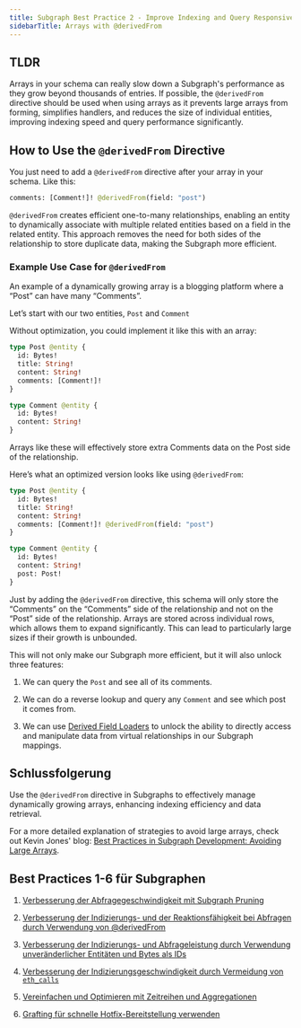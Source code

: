 ```yaml
---
title: Subgraph Best Practice 2 - Improve Indexing and Query Responsiveness By Using @derivedFrom
sidebarTitle: Arrays with @derivedFrom
---
```


## TLDR

Arrays in your schema can really slow down a Subgraph's performance as they grow beyond thousands of entries. If possible, the `@derivedFrom` directive should be used when using arrays as it prevents large arrays from forming, simplifies handlers, and reduces the size of individual entities, improving indexing speed and query performance significantly.

## How to Use the `@derivedFrom` Directive

You just need to add a `@derivedFrom` directive after your array in your schema. Like this:

```graphql
comments: [Comment!]! @derivedFrom(field: "post")
```

`@derivedFrom` creates efficient one-to-many relationships, enabling an entity to dynamically associate with multiple related entities based on a field in the related entity. This approach removes the need for both sides of the relationship to store duplicate data, making the Subgraph more efficient.

### Example Use Case for `@derivedFrom`

An example of a dynamically growing array is a blogging platform where a “Post” can have many “Comments”.

Let’s start with our two entities, `Post` and `Comment`

Without optimization, you could implement it like this with an array:

```graphql
type Post @entity {
  id: Bytes!
  title: String!
  content: String!
  comments: [Comment!]!
}

type Comment @entity {
  id: Bytes!
  content: String!
}
```

Arrays like these will effectively store extra Comments data on the Post side of the relationship.

Here’s what an optimized version looks like using `@derivedFrom`:

```graphql
type Post @entity {
  id: Bytes!
  title: String!
  content: String!
  comments: [Comment!]! @derivedFrom(field: "post")
}

type Comment @entity {
  id: Bytes!
  content: String!
  post: Post!
}
```

Just by adding the `@derivedFrom` directive, this schema will only store the “Comments” on the “Comments” side of the relationship and not on the “Post” side of the relationship. Arrays are stored across individual rows, which allows them to expand significantly. This can lead to particularly large sizes if their growth is unbounded.

This will not only make our Subgraph more efficient, but it will also unlock three features:

1. We can query the `Post` and see all of its comments.

2. We can do a reverse lookup and query any `Comment` and see which post it comes from.

3. We can use [Derived Field Loaders](/subgraphs/developing/creating/graph-ts/api/#looking-up-derived-entities) to unlock the ability to directly access and manipulate data from virtual relationships in our Subgraph mappings.

## Schlussfolgerung

Use the `@derivedFrom` directive in Subgraphs to effectively manage dynamically growing arrays, enhancing indexing efficiency and data retrieval.

For a more detailed explanation of strategies to avoid large arrays, check out Kevin Jones' blog: [Best Practices in Subgraph Development: Avoiding Large Arrays](https://thegraph.com/blog/improve-subgraph-performance-avoiding-large-arrays/).

## Best Practices 1-6 für Subgraphen

1. [Verbesserung der Abfragegeschwindigkeit mit Subgraph Pruning](/subgraphs/best-practices/pruning/)

2. [Verbesserung der Indizierungs- und der Reaktionsfähigkeit bei Abfragen durch Verwendung von @derivedFrom](/subgraphs/best-practices/derivedfrom/)

3. [Verbesserung der Indizierungs- und Abfrageleistung durch Verwendung unveränderlicher Entitäten und Bytes als IDs](/subgraphs/best-practices/immutable-entities-bytes-as-ids/)

4. [Verbesserung der Indizierungsgeschwindigkeit durch Vermeidung von `eth_calls`](/subgraphs/best-practices/avoid-eth-calls/)

5. [Vereinfachen und Optimieren mit Zeitreihen und Aggregationen](/subgraphs/best-practices/timeseries/)

6. [Grafting für schnelle Hotfix-Bereitstellung verwenden](/subgraphs/best-practices/grafting-hotfix/)
